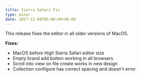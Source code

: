 ```yaml
---
title: Sierra Safari Fix
type: minor
date: 2017-12-09T05:00:00+00:00
---
```



This release fixes the editor in all older versions of MacOS.

**Fixes:**

* MacOS before High Sierra Safari editor size
* Empty brand add button working in all browsers
* Scroll into view on file create works in new design
* Collection configure has correct spacing and doesn't error